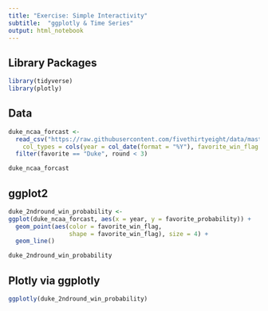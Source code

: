 ```yaml
---
title: "Exercise: Simple Interactivity"
subtitle:  "ggplotly & Time Series"
output: html_notebook
---
```


## Library Packages

```r
library(tidyverse)
library(plotly)
```

## Data

```r
duke_ncaa_forcast <-
  read_csv("https://raw.githubusercontent.com/fivethirtyeight/data/master/historical-ncaa-forecasts/historical-538-ncaa-tournament-model-results.csv", 
    col_types = cols(year = col_date(format = "%Y"), favorite_win_flag = col_logical())) %>% 
  filter(favorite == "Duke", round < 3)

duke_ncaa_forcast
```

## ggplot2  

```r
duke_2ndround_win_probability <- 
ggplot(duke_ncaa_forcast, aes(x = year, y = favorite_probability)) +
  geom_point(aes(color = favorite_win_flag, 
                 shape = favorite_win_flag), size = 4) +
  geom_line() 

duke_2ndround_win_probability
```

## Plotly via ggplotly

```r
ggplotly(duke_2ndround_win_probability)
```

